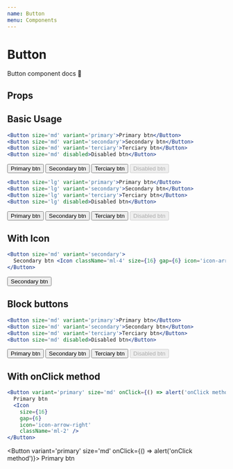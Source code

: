 ```yaml
---
name: Button
menu: Components
---
```



# Button

Button component docs 📄

## Props
<Props of={Button} />

## Basic Usage
```jsx
<Button size='md' variant='primary'>Primary btn</Button>
<Button size='md' variant='secondary'>Secondary btn</Button>
<Button size='md' variant='terciary'>Terciary btn</Button>
<Button size='md' disabled>Disabled btn</Button>
```
<div className='flex flex-wrap justify-between items-center'>
  <Button size='md' variant='primary'>Primary btn</Button>
  <Button size='md' variant='secondary'>Secondary btn</Button>
  <Button size='md' variant='terciary'>Terciary btn</Button>
  <Button size='md' disabled>Disabled btn</Button>
</div>

```jsx
<Button size='lg' variant='primary'>Primary btn</Button>
<Button size='lg' variant='secondary'>Secondary btn</Button>
<Button size='lg' variant='terciary'>Terciary btn</Button>
<Button size='lg' disabled>Disabled btn</Button>
```
<div className='flex flex-wrap justify-between items-center'>
  <Button size='lg' variant='primary'>Primary btn</Button>
  <Button size='lg' variant='secondary'>Secondary btn</Button>
  <Button size='lg' variant='terciary'>Terciary btn</Button>
  <Button size='lg' disabled>Disabled btn</Button>
</div>

## With Icon
```jsx
<Button size='md' variant='secondary'>
  Secondary btn <Icon className='ml-4' size={16} gap={6} icon='icon-arrow-right' />
</Button>
```
<Button size='md' variant='secondary'>
  Secondary btn <Icon className='ml-4' size={16} gap={6} icon='icon-arrow-right' />
</Button>

## Block buttons
```jsx
<Button size='md' variant='primary'>Primary btn</Button>
<Button size='md' variant='secondary'>Secondary btn</Button>
<Button size='md' variant='terciary'>Terciary btn</Button>
<Button size='md' disabled>Disabled btn</Button>
```
<div className='flex flex-wrap justify-between items-center'>
  <Button className='mb-3' block size='md' variant='primary'>Primary btn</Button>
  <Button className='mb-3' block size='md' variant='secondary'>Secondary btn</Button>
  <Button className='mb-3' block size='md' variant='terciary'>Terciary btn</Button>
  <Button block size='md' disabled>Disabled btn</Button>
</div>

## With onClick method
```jsx
<Button variant='primary' size='md' onClick={() => alert('onClick method')}>
  Primary btn
  <Icon
    size={16}
    gap={6}
    icon='icon-arrow-right'
    className='ml-2' />
</Button>
```

<Button variant='primary' size='md' onClick={() => alert('onClick method')}>
  Primary btn
  <Icon
    size={16}
    gap={6}
    icon='icon-arrow-right'
    className='ml-4' />
</Button>
